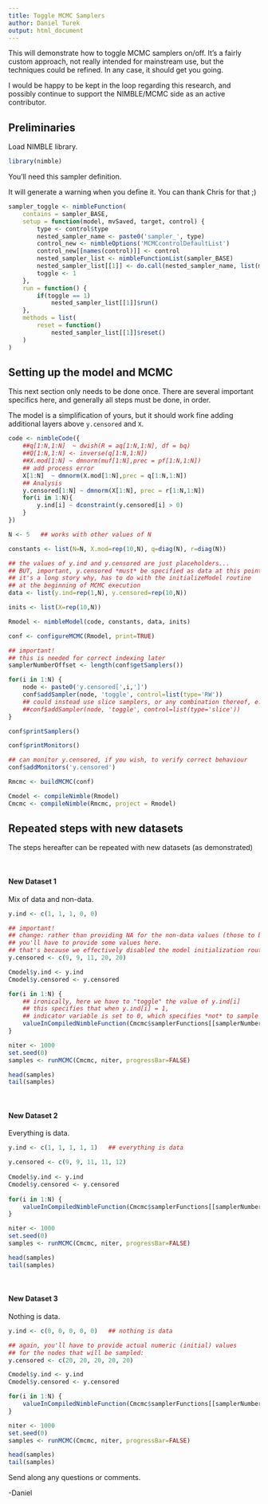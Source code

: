 ```yaml
---
title: Toggle MCMC Samplers
author: Daniel Turek
output: html_document
---
```


<!---
danielturek.github.io/public/folder/fileName.html
-->

This will demonstrate how to toggle MCMC samplers on/off.  It's a fairly custom approach, not really intended for mainstream use, but the techniques could be refined.  In any case, it should get you going.
 
I would be happy to be kept in the loop regarding this research, and
possibly continue to support the NIMBLE/MCMC side as an
active contributor.

## Preliminaries

Load NIMBLE library.

```r
library(nimble)
```

You'll need this sampler definition.

It will generate a warning when you define it.  You can thank Chris for that  ;)

```r
sampler_toggle <- nimbleFunction(
    contains = sampler_BASE,
    setup = function(model, mvSaved, target, control) {
        type <- control$type
        nested_sampler_name <- paste0('sampler_', type)
        control_new <- nimbleOptions('MCMCcontrolDefaultList')
        control_new[[names(control)]] <- control
        nested_sampler_list <- nimbleFunctionList(sampler_BASE)
        nested_sampler_list[[1]] <- do.call(nested_sampler_name, list(model, mvSaved, target, control_new))
        toggle <- 1
    },
    run = function() {
        if(toggle == 1)
            nested_sampler_list[[1]]$run()
    },
    methods = list(
        reset = function()
            nested_sampler_list[[1]]$reset()
    )
)
```

## Setting up the model and MCMC

This next section only needs to be done once.  There are several important specifics here, and generally all steps must be done, in order.

The model is a simplification of yours, but it should work fine adding additional layers above `y.censored` and `X`.

```r
code <- nimbleCode({ 
    ##q[1:N,1:N]  ~ dwish(R = aq[1:N,1:N], df = bq)
    ##Q[1:N,1:N] <- inverse(q[1:N,1:N])
    ##X.mod[1:N] ~ dmnorm(muf[1:N],prec = pf[1:N,1:N])
    ## add process error
    X[1:N]  ~ dmnorm(X.mod[1:N],prec = q[1:N,1:N])
    ## Analysis
    y.censored[1:N] ~ dmnorm(X[1:N], prec = r[1:N,1:N]) 
    for(i in 1:N){
        y.ind[i] ~ dconstraint(y.censored[i] > 0)
    }
})

N <- 5   ## works with other values of N

constants <- list(N=N, X.mod=rep(10,N), q=diag(N), r=diag(N))

## the values of y.ind and y.censored are just placeholders...
## BUT, important, y.censored *must* be specified as data at this point.
## it's a long story why, has to do with the initializeModel routine
## at the beginning of MCMC execution
data <- list(y.ind=rep(1,N), y.censored=rep(10,N))  

inits <- list(X=rep(10,N))

Rmodel <- nimbleModel(code, constants, data, inits)

conf <- configureMCMC(Rmodel, print=TRUE)

## important!
## this is needed for correct indexing later
samplerNumberOffset <- length(conf$getSamplers())

for(i in 1:N) {
    node <- paste0('y.censored[',i,']')
    conf$addSampler(node, 'toggle', control=list(type='RW'))
    ## could instead use slice samplers, or any combination thereof, e.g.:
    ##conf$addSampler(node, 'toggle', control=list(type='slice'))
}

conf$printSamplers()

conf$printMonitors()

## can monitor y.censored, if you wish, to verify correct behaviour
conf$addMonitors('y.censored')

Rmcmc <- buildMCMC(conf)

Cmodel <- compileNimble(Rmodel)
Cmcmc <- compileNimble(Rmcmc, project = Rmodel)
```

## Repeated steps with new datasets

The steps hereafter can be repeated with new datasets (as
demonstrated)

\   

#### New Dataset 1 

Mix of data and non-data.

```r
y.ind <- c(1, 1, 1, 0, 0)

## important!
## change: rather than providing NA for the non-data values (those to be sampled),
## you'll have to provide some values here.
## that's because we effectively disabled the model initialization routine earlier
y.censored <- c(9, 9, 11, 20, 20)

Cmodel$y.ind <- y.ind
Cmodel$y.censored <- y.censored

for(i in 1:N) {
    ## ironically, here we have to "toggle" the value of y.ind[i]
    ## this specifies that when y.ind[i] = 1,
    ## indicator variable is set to 0, which specifies *not* to sample
    valueInCompiledNimbleFunction(Cmcmc$samplerFunctions[[samplerNumberOffset+i]], 'toggle', 1-y.ind[i])
}

niter <- 1000
set.seed(0)
samples <- runMCMC(Cmcmc, niter, progressBar=FALSE)

head(samples)
tail(samples)
```

\   

#### New Dataset 2 

Everything is data.

```r
y.ind <- c(1, 1, 1, 1, 1)   ## everything is data

y.censored <- c(9, 9, 11, 11, 12)
 
Cmodel$y.ind <- y.ind 
Cmodel$y.censored <- y.censored
 
for(i in 1:N) {
    valueInCompiledNimbleFunction(Cmcmc$samplerFunctions[[samplerNumberOffset+i]], 'toggle', 1-y.ind[i])
}

niter <- 1000 
set.seed(0)
samples <- runMCMC(Cmcmc, niter, progressBar=FALSE)

head(samples)
tail(samples)
```

\   

#### New Dataset 3

Nothing is data.

```r
y.ind <- c(0, 0, 0, 0, 0)   ## nothing is data

## again, you'll have to provide actual numeric (initial) values
## for the nodes that will be sampled:
y.censored <- c(20, 20, 20, 20, 20)

Cmodel$y.ind <- y.ind
Cmodel$y.censored <- y.censored

for(i in 1:N) {
    valueInCompiledNimbleFunction(Cmcmc$samplerFunctions[[samplerNumberOffset+i]], 'toggle', 1-y.ind[i])
}

niter <- 1000
set.seed(0)
samples <- runMCMC(Cmcmc, niter, progressBar=FALSE)

head(samples)
tail(samples)
```

Send along any questions or comments.

-Daniel

\  

\  

\  

\  





